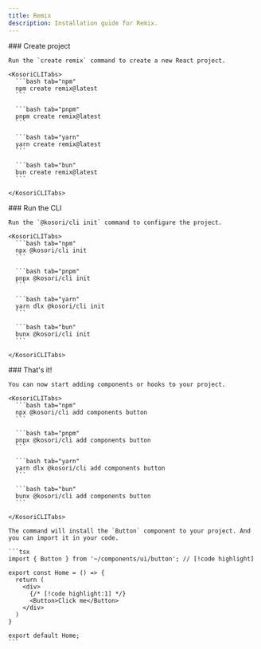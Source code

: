 ```yaml
---
title: Remix
description: Installation guide for Remix.
---
```


<Steps>

  <Step>
    ### Create project

    Run the `create remix` command to create a new React project.

    <KosoriCLITabs>
      ```bash tab="npm"
      npm create remix@latest
      ```

      ```bash tab="pnpm"
      pnpm create remix@latest
      ```

      ```bash tab="yarn"
      yarn create remix@latest
      ```

      ```bash tab="bun"
      bun create remix@latest
      ```

    </KosoriCLITabs>

  </Step>

  <Step>
    ### Run the CLI

    Run the `@kosori/cli init` command to configure the project.

    <KosoriCLITabs>
      ```bash tab="npm"
      npx @kosori/cli init
      ```

      ```bash tab="pnpm"
      pnpx @kosori/cli init
      ```

      ```bash tab="yarn"
      yarn dlx @kosori/cli init
      ```

      ```bash tab="bun"
      bunx @kosori/cli init
      ```

    </KosoriCLITabs>

  </Step>

  <Step>
    ### That's it!

    You can now start adding components or hooks to your project.

    <KosoriCLITabs>
      ```bash tab="npm"
      npx @kosori/cli add components button
      ```

      ```bash tab="pnpm"
      pnpx @kosori/cli add components button
      ```

      ```bash tab="yarn"
      yarn dlx @kosori/cli add components button
      ```

      ```bash tab="bun"
      bunx @kosori/cli add components button
      ```

    </KosoriCLITabs>

    The command will install the `Button` component to your project. And you can import it in your code.

    ```tsx
    import { Button } from '~/components/ui/button'; // [!code highlight]

    export const Home = () => {
      return (
        <div>
          {/* [!code highlight:1] */}
          <Button>Click me</Button>
        </div>
      )
    }

    export default Home;
    ```

  </Step>
  
</Steps>
